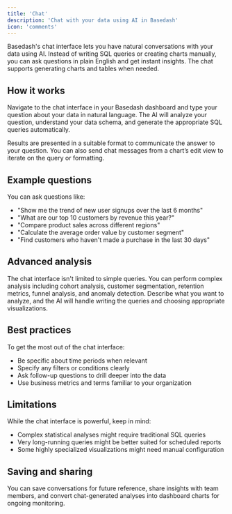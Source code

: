 ```yaml
---
title: 'Chat'
description: 'Chat with your data using AI in Basedash'
icon: 'comments'
---
```


Basedash's chat interface lets you have natural conversations with your data using AI. Instead of writing SQL queries or creating charts manually, you can ask questions in plain English and get instant insights. The chat supports generating charts and tables when needed.

## How it works

Navigate to the chat interface in your Basedash dashboard and type your question about your data in natural language. The AI will analyze your question, understand your data schema, and generate the appropriate SQL queries automatically.

Results are presented in a suitable format to communicate the answer to your question. You can also send chat messages from a chart’s edit view to iterate on the query or formatting.

## Example questions

You can ask questions like:

- "Show me the trend of new user signups over the last 6 months"
- "What are our top 10 customers by revenue this year?"
- "Compare product sales across different regions"
- "Calculate the average order value by customer segment"
- "Find customers who haven't made a purchase in the last 30 days"

## Advanced analysis

The chat interface isn't limited to simple queries. You can perform complex analysis including cohort analysis, customer segmentation, retention metrics, funnel analysis, and anomaly detection. Describe what you want to analyze, and the AI will handle writing the queries and choosing appropriate visualizations.

## Best practices

To get the most out of the chat interface:

- Be specific about time periods when relevant
- Specify any filters or conditions clearly
- Ask follow-up questions to drill deeper into the data
- Use business metrics and terms familiar to your organization

## Limitations

While the chat interface is powerful, keep in mind:

- Complex statistical analyses might require traditional SQL queries
- Very long-running queries might be better suited for scheduled reports
- Some highly specialized visualizations might need manual configuration

## Saving and sharing

You can save conversations for future reference, share insights with team members, and convert chat-generated analyses into dashboard charts for ongoing monitoring.
